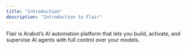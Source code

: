 ```yaml
---
title: "Introduction"
description: "Introduction to Flair"
---
```


Flair is Arabot’s AI automation platform that lets you build, activate, and supervise AI agents with full control over your models.
